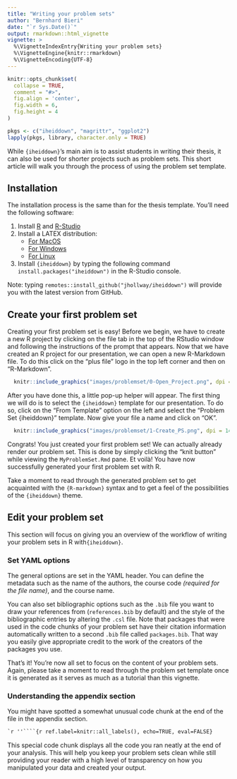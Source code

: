 ```yaml
---
title: "Writing your problem sets"
author: "Bernhard Bieri"
date: "`r Sys.Date()`"
output: rmarkdown::html_vignette
vignette: >
  %\VignetteIndexEntry{Writing your problem sets}
  %\VignetteEngine{knitr::rmarkdown}
  %\VignetteEncoding{UTF-8}
---
```


```r
knitr::opts_chunk$set(
  collapse = TRUE,
  comment = "#>",
  fig.align = 'center',
  fig.width = 6,
  fig.height = 4
)
```

```r
pkgs <- c("iheiddown", "magrittr", "ggplot2")
lapply(pkgs, library, character.only = TRUE)
```

While `{iheiddown}`'s main aim is to assist students in writing their thesis, it
can also be used for shorter projects such as problem sets. This short article
will walk you through the process of using the problem set template.

## Installation

The installation process is the same than for the thesis template. You'll need
the following software:

1. Install [R](https://cran.r-project.org) and [R-Studio](https://posit.co/)
2. Install a LATEX distribution:
    - [For MacOS](https://www.tug.org/mactex/)
    - [For Windows](https://miktex.org/)
    - [For Linux](https://www.tug.org/texlive/)
3. Install `{iheiddown}` by typing the following command
`install.packages("iheiddown") ` in the R-Studio console. 

Note: typing `remotes::install_github("jhollway/iheiddown")` will provide you
with the latest version from GitHub.

## Create your first problem set 

Creating your first problem set is easy! Before we begin, we have to create a
new R project by clicking on the file tab in the
top of the RStudio window and following the instructions of the prompt that
appears. Now that we have created an R project for our presentation, we can open
a new R-Markdown file. To do this click on the "plus file" logo in the top left
corner and then on "R-Markdown".

```r
  knitr::include_graphics("images/problemset/0-Open_Project.png", dpi = 144)
```

After you have done this, a little pop-up helper will appear. The first thing we
will do is to select the `{iheiddown}` template for our presentation. To do so,
click on the "From Template" option on the left and select the
"Problem Set {iheiddown}" template. Now give your file a name and click
on "OK".

```r
  knitr::include_graphics("images/problemset/1-Create_PS.png", dpi = 144)
```

Congrats! You just created your first problem set! We can actually already
render our problem set. This is done by simply clicking the "knit button"
while viewing the `MyProblemSet.Rmd` pane. Et voilà! You have now successfully
generated your first problem set with R.

Take a moment to read through the generated problem set to get acquainted
with the `{R-markdown}` syntax and to get a feel of the possibilities of the
`{iheiddown}` theme.

## Edit your problem set

This section will focus on giving you an overview of the workflow of writing
your problem sets in R with`{iheiddown}`.

### Set YAML options

The general options are set in the YAML header. You can define the metadata such
as the name of the authors, the course code *(required for the file name)*, and
the course name.

You can also set bibliographic options such as the `.bib` file you want to draw
your references from (`references.bib` by default) and the style of the
bibliographic entries by altering the `.csl` file. Note that packages that were
used in the code chunks of your problem set have their citation information
automatically written to a second `.bib` file called `packages.bib`. That way
you easily give appropriate credit to the work of the creators of the packages
you use.

That's it! You're now all set to focus on the content of your problem sets.
Again, please take a moment to read through the problem set template once it
is generated as it serves as much as a tutorial than this vignette.

### Understanding the appendix section

You might have spotted a somewhat unusual code chunk at the end of the file in
the appendix section. 

````markdown
`r ''````{r ref.label=knitr::all_labels(), echo=TRUE, eval=FALSE}
````

This special code chunk displays all the code you ran neatly at the end of your
analysis. This will help you keep your problem sets clean while still providing
your reader with a high level of transparency on how you manipulated your data
and created your output.
